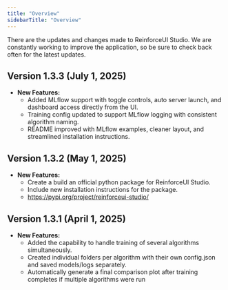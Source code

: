 ```yaml
---
title: "Overview"
sidebarTitle: "Overview"
---
```


There are the updates and changes made to ReinforceUI Studio. We are constantly working to improve the application, so be sure to check back often for the latest updates.

## Version 1.3.3 (July 1, 2025)
- **New Features:**
  - Added MLflow support with toggle controls, auto server launch, and dashboard access directly from the UI.
  - Training config updated to support MLflow logging with consistent algorithm naming.
  - README improved with MLflow examples, cleaner layout, and streamlined installation instructions.


## Version 1.3.2 (May 1, 2025)
- **New Features:**
  - Create a build an official python package for ReinforceUI Studio.
  - Include new installation instructions for the package.
  - https://pypi.org/project/reinforceui-studio/

## Version 1.3.1 (April 1, 2025)
- **New Features:**
  - Added the capability to handle training of several algorithms simultaneously.
  - Created individual folders per algorithm with their own config.json and saved models/logs separately.
  - Automatically generate a final comparison plot after training completes if multiple algorithms were run
